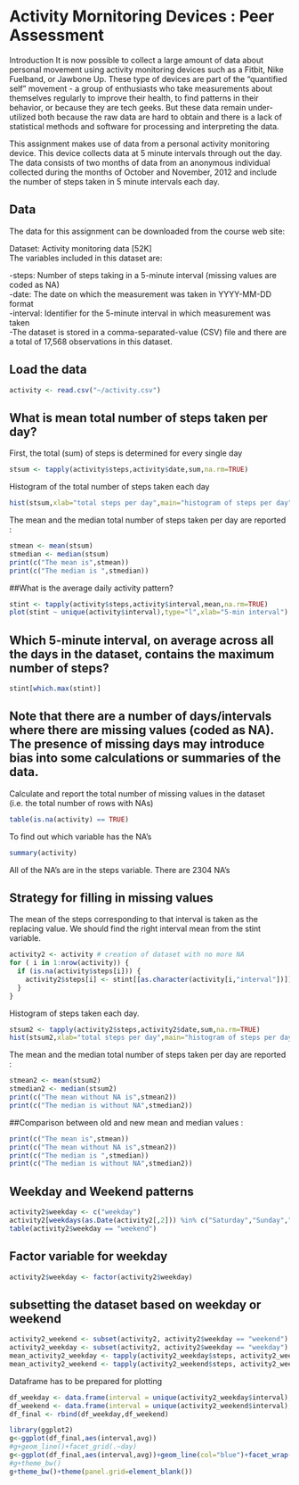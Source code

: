 # Activity Mornitoring Devices : Peer Assessment 
Introduction
It is now possible to collect a large amount of data about personal movement using activity monitoring devices such as a Fitbit, Nike Fuelband, or Jawbone Up. These type of devices are part of the "quantified self" movement - a group of enthusiasts who take measurements about themselves regularly to improve their health, to find patterns in their behavior, or because they are tech geeks. But these data remain under-utilized both because the raw data are hard to obtain and there is a lack of statistical methods and software for processing and interpreting the data.

This assignment makes use of data from a personal activity monitoring device. This device collects data at 5 minute intervals through out the day. The data consists of two months of data from an anonymous individual collected during the months of October and November, 2012 and include the number of steps taken in 5 minute intervals each day.

## Data
The data for this assignment can be downloaded from the course web site:

Dataset: Activity monitoring data [52K]  
The variables included in this dataset are:  

-steps: Number of steps taking in a 5-minute interval (missing values are coded as NA)  
-date: The date on which the measurement was taken in YYYY-MM-DD format  
-interval: Identifier for the 5-minute interval in which measurement was taken  
-The dataset is stored in a comma-separated-value (CSV) file and there are a total of 17,568 observations in this dataset.  

## Load the data
```{r}
activity <- read.csv("~/activity.csv")
```

## What is mean total number of steps taken per day?
First, the total (sum) of steps is determined for every single day
```{r}
stsum <- tapply(activity$steps,activity$date,sum,na.rm=TRUE)
```

Histogram of the total number of steps taken each day
```{r}
hist(stsum,xlab="total steps per day",main="histogram of steps per day")
```

The mean and the median total number of steps taken per day are reported :

```{r}
stmean <- mean(stsum)
stmedian <- median(stsum)
print(c("The mean is",stmean))
print(c("The median is ",stmedian))
```


##What is the average daily activity pattern?
```{r}
stint <- tapply(activity$steps,activity$interval,mean,na.rm=TRUE)
plot(stint ~ unique(activity$interval),type="l",xlab="5-min interval")
```

## Which 5-minute interval, on average across all the days in the dataset, contains the maximum number of steps?
```{r}
stint[which.max(stint)]
```

## Note that there are a number of days/intervals where there are missing values (coded as NA). The presence of missing days may introduce bias into some calculations or summaries of the data.

Calculate and report the total number of missing values in the dataset (i.e. the total number of rows with NAs)
```{r}
table(is.na(activity) == TRUE)
```

To find out which variable has the NA's 
```{r}
summary(activity)
```
All of the NA's are in the steps variable. There are 2304 NA's

## Strategy for filling in missing values
The mean of the steps corresponding to that interval is taken as the replacing value.
We should find the right interval mean from the stint variable.

```{r}
activity2 <- activity # creation of dataset with no more NA
for ( i in 1:nrow(activity)) {
  if (is.na(activity$steps[i])) {
    activity2$steps[i] <- stint[[as.character(activity[i,"interval"])]]
  }
}
```
Histogram of steps taken each day.
```{r}
stsum2 <- tapply(activity2$steps,activity2$date,sum,na.rm=TRUE)
hist(stsum2,xlab="total steps per day",main="histogram of steps per day")
```

The mean and the median total number of steps taken per day are reported :

```{r}
stmean2 <- mean(stsum2)
stmedian2 <- median(stsum2)
print(c("The mean without NA is",stmean2))
print(c("The median is without NA",stmedian2))
```

##Comparison between old and new mean and median values :
```{r}
print(c("The mean is",stmean))
print(c("The mean without NA is",stmean2))
print(c("The median is ",stmedian))
print(c("The median is without NA",stmedian2))
```

## Weekday and Weekend patterns
```{r}
activity2$weekday <- c("weekday")
activity2[weekdays(as.Date(activity2[,2])) %in% c("Saturday","Sunday","saturday","sunday"),"weekday"] <- c("weekend")
table(activity2$weekday == "weekend")
```

## Factor variable for weekday
```{r}
activity2$weekday <- factor(activity2$weekday)
```

## subsetting the dataset based on weekday or weekend
```{r}
activity2_weekend <- subset(activity2, activity2$weekday == "weekend")
activity2_weekday <- subset(activity2, activity2$weekday == "weekday")
mean_activity2_weekday <- tapply(activity2_weekday$steps, activity2_weekday$interval, mean)
mean_activity2_weekend <- tapply(activity2_weekend$steps, activity2_weekend$interval, mean)

```
Dataframe has to be prepared for plotting
```{r}
df_weekday <- data.frame(interval = unique(activity2_weekday$interval),avg=as.numeric(mean_activity2_weekday),day=rep("weekday",length(mean_activity2_weekday)))
df_weekend <- data.frame(interval = unique(activity2_weekend$interval),avg=as.numeric(mean_activity2_weekend),day=rep("weekend",length(mean_activity2_weekend)))
df_final <- rbind(df_weekday,df_weekend)

library(ggplot2)
g<-ggplot(df_final,aes(interval,avg))
#g+geom_line()+facet_grid(.~day)
g<-ggplot(df_final,aes(interval,avg))+geom_line(col="blue")+facet_wrap(~day,nrow=2)+labs(x="Interval",y="Number of steps")
#g+theme_bw()
g+theme_bw()+theme(panel.grid=element_blank())

```
